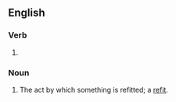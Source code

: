 ==English==

===Verb===
{{head|en|verb form}}

# {{present participle of|en|refit|nocat=1}}

===Noun===
{{en-noun}}

# The act by which something is refitted; a [[refit]].